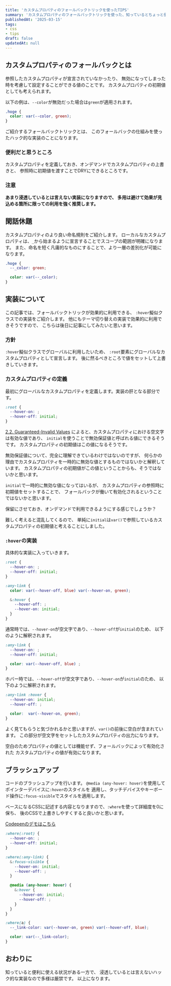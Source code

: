 ```yaml
---
title: 'カスタムプロパティのフォールバックトリックを使ったTIPS'
summary: 'カスタムプロパティのフォールバックトリックを使った、知っているとちょっと便利かもしれないTIPSをご紹介します。'
publishedAt: '2025-03-15'
tags:
- css
- tips
draft: false
updatedAt: null
---
```



## カスタムプロパティのフォールバックとは
参照したカスタムプロパティが宣言されていなかったり、
無効になってしまった時を考慮して設定することができる値のことです。
カスタムプロパティの初期値としても考えられます。

以下の例は、`--color`が無効だった場合は`green`が適用されます。

```css
.hoge {
  color: var(--color, green);
}
```

ご紹介するフォールバックトリックとは、
このフォールバックの仕組みを使ったハック的な実装のことになります。

### 便利だと思うところ
カスタムプロパティを定義しておき、オンデマンドでカスタムプロパティの上書きと、
参照時に初期値を渡すことでDRYにできるところです。

### 注意
**あまり浸透しているとは言えない実装になりますので、
多用は避けて効果が見込める箇所に限っての利用を強く推奨します。**

## 閑話休題
カスタムプロパティのより良い命名規則をご紹介します。
ローカルなカスタムプロパティは、`_`から始まるように宣言することでスコープの範囲が明確になります。
また、命名を短く凡庸的なものにすることで、より一層の差別化が可能になります。

```css
.hoge {
  --_color: green;

  color: var(--_color);
}
```

## 実装について
この記事では、フォールバックトリックが効果的に利用できる、
`:hover`擬似クラスでの実装をご紹介します。
他にもテーマ切り替えの実装で効果的に利用できそうですので、
こちらは後日に記事にしてみたいと思います。

### 方針
`:hover`擬似クラスでグローバルに利用したいため、
`:root`要素にグローバルなカスタムプロパティとして宣言します。
後に然るべきところで値をセットして上書きしていきます。

### カスタムプロパティの定義
最初にグローバルなカスタムプロパティを定義します。実装の肝となる部分です。

```css
:root {
  --hover-on: ;
  --hover-off: initial;
}
```
[2.2. Guaranteed-Invalid Values](https://www.w3.org/TR/css-variables/#guaranteed-invalid)
によると、カスタムプロパティにおける空文字は有効な値であり、
`initial`を使うことで無効保証値と呼ばれる値にできるそうです。
カスタムプロパティの初期値はこの値になるそうです。

無効保証値について、完全に理解できているわけではないのですが、
何らかの理由でカスタムプロパティを一時的に無効な値とするものではないかと解釈しています。
カスタムプロパティの初期値がこの値ということからも、そうではないかと思います。

`initial`で一時的に無効な値になってはいるが、
カスタムプロパティの参照時に初期値をセットすることで、
フォールバックが働いて有効化されるということではないかと思います。

保留にさせておき、オンデマンドで利用できるようにする感じでしょうか？

難しく考えると混乱してくるので、
単純に`initial`は`var()`で参照しているカスタムプロパティの初期値と考えることにしました。


### `:hover`の実装
具体的な実装に入っていきます。

```css
:root {
  --hover-on: ;
  --hover-off: initial;
}

:any-link {
  color: var(--hover-off, blue) var(--hover-on, green);

  &:hover {
    --hover-off: ;
    --hover-on: initial;
  }
}
```

通常時では、`--hover-on`が空文字であり、`--hover-off`が`initial`のため、
以下のように解釈されます。

```css
:any-link {
  --hover-on: ;
  --hover-off: initial;

  color: var(--hover-off, blue) ;
}
```

ホバー時では、`--hover-off`が空文字であり、`--hover-on`が`initial`のため、
以下のように解釈されます。

```css
:any-link :hover {
  --hover-on: initial;
  --hover-off: ;

  color:  var(--hover-on, green);
}
```
よく見てもらうと気づかれるかと思いますが、`var()`の前後に空白が含まれています。
この部分が空文字をセットしたカスタムプロパティの出力になります。

空白のためプロパティの値としては機能せず、フォールバックによって有効化された
カスタムプロパティの値が有効になります。

## ブラッシュアップ
コードのブラッシュアップを行います。
`@media (any-hover: hover)`を使用してポインターデバイスに`:hover`のスタイルを
適用し、タッチデバイスやキーボード操作に`:focus-visible`でスタイルを適用します。

ベースになるCSSに記述する内容となりますので、`:where`を使って詳細度を0に保ち、
後のCSSで上書きしやすくすると良いかと思います。

[Codepenのデモはこちら](https://codepen.io/73log/pen/KwKZyyg)

```css
:where(:root) {
  --hover-on: ;
  --hover-off: initial;
}

:where(:any-link) {
  &:focus-visible {
    --hover-on: initial;
    --hover-off: ;
  }

  @media (any-hover: hover) {
    &:hover {
      --hover-on: initial;
      --hover-off: ;
    }
  }
}

:where(a) {
  --_link-color: var(--hover-on, green) var(--hover-off, blue);

  color: var(--_link-color);
}
```

## おわりに
知っていると便利に使える状況がある一方で、
浸透しているとは言えないハック的な実装なので多様は厳禁です。
以上になります。
